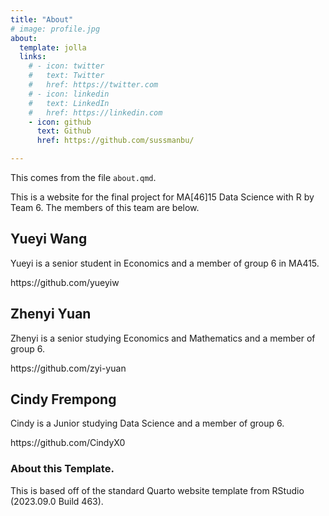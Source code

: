 ```yaml
---
title: "About"
# image: profile.jpg
about:
  template: jolla
  links:
    # - icon: twitter
    #   text: Twitter
    #   href: https://twitter.com
    # - icon: linkedin
    #   text: LinkedIn
    #   href: https://linkedin.com
    - icon: github
      text: Github
      href: https://github.com/sussmanbu/

---
```



This comes from the file `about.qmd`.

This is a website for the final project for MA[46]15 Data Science with R by Team 6.
The members of this team are below.

## Yueyi Wang

Yueyi is a senior student in Economics and a member of group 6 in MA415.

https://github.com/yueyiw

## Zhenyi Yuan

Zhenyi is a senior studying Economics and Mathematics and a member of group 6.

https://github.com/zyi-yuan

## Cindy Frempong

Cindy is a Junior studying Data Science and a member of group 6.

https://github.com/CindyX0

<!-- Please leave in the information below -->

### About this Template.

This is based off of the standard Quarto website template from RStudio (2023.09.0 Build 463).
